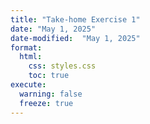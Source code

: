 ```yaml
---
title: "Take-home Exercise 1"
date: "May 1, 2025"
date-modified:  "May 1, 2025"
format:
  html:
    css: styles.css
    toc: true
execute: 
  warning: false
  freeze: true
---
```

